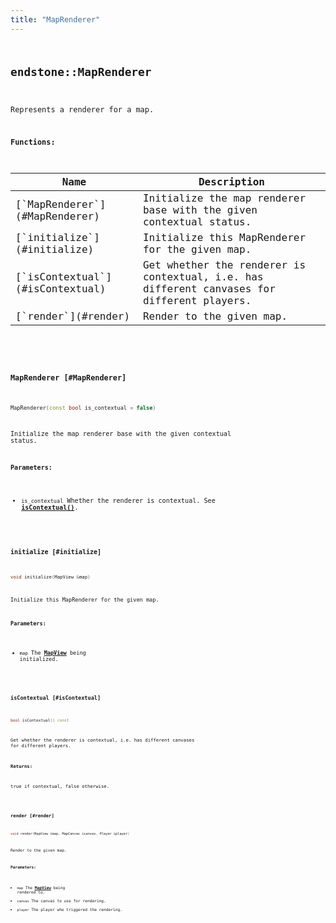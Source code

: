 ```yaml
---
title: "MapRenderer"
---
```


## <code className="doc-symbol doc-symbol-class"/> endstone::MapRenderer

Represents a renderer for a map.


















**Functions:**

<table>
<thead>
   <tr>
      <th>Name</th>
      <th>Description</th>
   </tr>
</thead>
<tbody>
<tr key="classendstone_1_1_map_renderer_1ac44bbcfebbdd168c39e5653ab03805ba">
    <td>[`MapRenderer`](#MapRenderer)</td>
    <td>Initialize the map renderer base with the given contextual status.</td>
</tr>
<tr key="classendstone_1_1_map_renderer_1aa373a4708be2892341831df75a246bfc">
    <td>[`initialize`](#initialize)</td>
    <td>Initialize this MapRenderer for the given map.</td>
</tr>
<tr key="classendstone_1_1_map_renderer_1a2b1e4003332c6d6d04cb86417f857fd3">
    <td>[`isContextual`](#isContextual)</td>
    <td>Get whether the renderer is contextual, i.e. has different canvases for different players.</td>
</tr>
<tr key="classendstone_1_1_map_renderer_1a2ffd5d14ab9ff49f698f187b14159778">
    <td>[`render`](#render)</td>
    <td>Render to the given map.</td>
</tr>
</tbody>
</table>

### <code className="doc-symbol doc-symbol-function"/> MapRenderer [#MapRenderer]

```cpp
MapRenderer(const bool is_contextual = false)
```

Initialize the map renderer base with the given contextual status.





**Parameters:**


* `is_contextual` Whether the renderer is contextual. See [**isContextual()**](classendstone_1_1_map_renderer.md#function-iscontextual). 




        
### <code className="doc-symbol doc-symbol-function"/> initialize [#initialize]

```cpp
void initialize(MapView &map)
```

Initialize this MapRenderer for the given map.





**Parameters:**


* `map` The [**MapView**](classendstone_1_1_map_view.md) being initialized. 




        
### <code className="doc-symbol doc-symbol-function"/> isContextual [#isContextual]

```cpp
bool isContextual() const
```

Get whether the renderer is contextual, i.e. has different canvases for different players.





**Returns:**

true if contextual, false otherwise. 





        
### <code className="doc-symbol doc-symbol-function"/> render [#render]

```cpp
void render(MapView &map, MapCanvas &canvas, Player &player)
```

Render to the given map.





**Parameters:**


* `map` The [**MapView**](classendstone_1_1_map_view.md) being rendered to. 
* `canvas` The canvas to use for rendering. 
* `player` The player who triggered the rendering. 




        